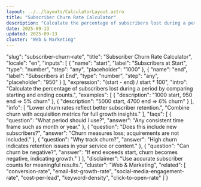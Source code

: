 ```yaml
---
layout: ../../layouts/CalculatorLayout.astro
title: "Subscriber Churn Rate Calculator"
description: "Calculate the percentage of subscribers lost during a period by comparing starting and ending counts."
date: 2025-09-13
updated: 2025-09-13
cluster: "Web & Marketing"
---
```


  "slug": "subscriber-churn-rate",
  "title": "Subscriber Churn Rate Calculator",
  "locale": "en",
  "inputs": [
    {
      "name": "start",
      "label": "Subscribers at Start",
      "type": "number",
      "step": "any",
      "placeholder": "1000"
    },
    {
      "name": "end",
      "label": "Subscribers at End",
      "type": "number",
      "step": "any",
      "placeholder": "950"
    }
  ],
  "expression": "(start - end) / start * 100",
  "intro": "Calculate the percentage of subscribers lost during a period by comparing starting and ending counts.",
  "examples": [
    {
      "description": "1000 start, 950 end ⇒ 5% churn"
    },
    {
      "description": "5000 start, 4700 end ⇒ 6% churn"
    }
  ],
  "info": [
    "Lower churn rates reflect better subscriber retention.",
    "Combine churn with acquisition metrics for full growth insights."
  ],
  "faqs": [
    {
      "question": "What period should I use?",
      "answer": "Any consistent time frame such as month or year."
    },
    {
      "question": "Does this include new subscribers?",
      "answer": "Churn measures loss; acquirements are not included."
    },
    {
      "question": "Why track churn?",
      "answer": "High churn indicates retention issues in your service or content."
    },
    {
      "question": "Can churn be negative?",
      "answer": "If end exceeds start, churn becomes negative, indicating growth."
    }
  ],
  "disclaimer": "Use accurate subscriber counts for meaningful results.",
  "cluster": "Web & Marketing",
  "related": [
    "conversion-rate",
    "email-list-growth-rate",
    "social-media-engagement-rate",
    "cost-per-lead",
    "keyword-density",
    "click-to-open-rate"
  ]
}

<Calculator schema={schema} />
